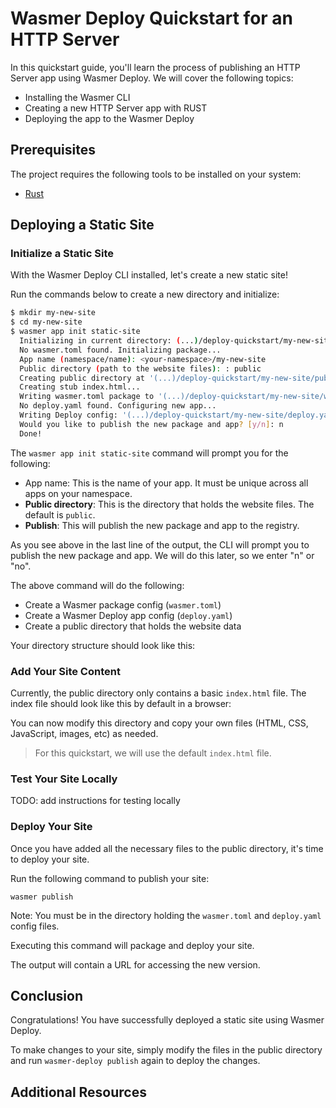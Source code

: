 
# Wasmer Deploy Quickstart for an HTTP Server

In this quickstart guide, you'll learn the process of publishing an HTTP Server app using Wasmer Deploy.
We will cover the following topics:

- Installing the Wasmer CLI
- Creating a new HTTP Server app with RUST
- Deploying the app to the Wasmer Deploy

## Prerequisites

The project requires the following tools to be installed on your system:

- [Rust](https://www.rust-lang.org/tools/install)

## Deploying a Static Site

<Steps>

<Install />
<Login />

### Initialize a Static Site

With the Wasmer Deploy CLI installed, let's create a new static site!

Run the commands below to create a new directory and initialize:

```bash
$ mkdir my-new-site
$ cd my-new-site
$ wasmer app init static-site
  Initializing in current directory: (...)/deploy-quickstart/my-new-site
  No wasmer.toml found. Initializing package...
  App name (namespace/name): <your-namespace>/my-new-site
  Public directory (path to the website files): : public
  Creating public directory at '(...)/deploy-quickstart/my-new-site/public'...
  Creating stub index.html...
  Writing wasmer.toml package to '(...)/deploy-quickstart/my-new-site/wasmer.toml'
  No deploy.yaml found. Configuring new app...
  Writing Deploy config: '(...)/deploy-quickstart/my-new-site/deploy.yaml'
  Would you like to publish the new package and app? [y/n]: n
  Done!
```

The `wasmer app init static-site` command will prompt you for the following:

- App name: This is the name of your app. It must be unique across all apps on your namespace.
- **Public directory**: This is the directory that holds the website files. The default is `public`.
- **Publish**: This will publish the new package and app to the registry.

<Callout type="default" emoji="⚙️">
  As you see above in the last line of the output, the CLI will prompt you to
  publish the new package and app. We will do this later, so we enter "n" or
  "no".
</Callout>

The above command will do the following:

- Create a Wasmer package config (`wasmer.toml`)
- Create a Wasmer Deploy app config (`deploy.yaml`)
- Create a public directory that holds the website data

Your directory structure should look like this:

<FileTree>
  <FileTree.Folder name="my-new-site" defaultOpen>
    <FileTree.Folder name="public" defaultOpen>
      <FileTree.File name="index.html" />
    </FileTree.Folder>
    <FileTree.File name="deploy.yaml" />
    <FileTree.File name="wasmer.toml" />
  </FileTree.Folder>
</FileTree>

### Add Your Site Content

Currently, the public directory only contains a basic `index.html` file.
The index file should look like this by default in a browser:

<StaticSite />

You can now modify this directory and copy your own files (HTML, CSS, JavaScript, images, etc)
as needed.

> For this quickstart, we will use the default `index.html` file.

### Test Your Site Locally

TODO: add instructions for testing locally

### Deploy Your Site

Once you have added all the necessary files to the public directory, it's time to deploy your site.

Run the following command to publish your site:

```shell copy
wasmer publish
```

Note: You must be in the directory holding the `wasmer.toml` and `deploy.yaml` config files.

Executing this command will package and deploy your site.

The output will contain a URL for accessing the new version.

</Steps>

## Conclusion

Congratulations! You have successfully deployed a static site using Wasmer Deploy.

To make changes to your site, simply modify the files in the public directory and run `wasmer-deploy publish` again to deploy the changes.

## Additional Resources
